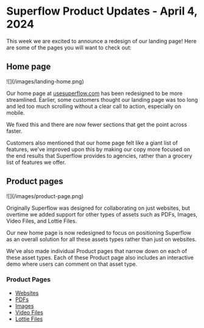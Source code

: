 # Superflow Product Updates - April 4, 2024

This week we are excited to announce a redesign of our landing page! Here are some of the pages you will want to check out:

## Home page

<Frame>
![](/images/landing-home.png)
</Frame>

Our home page at [usesuperflow.com](https://www.usesuperflow.com) has been redesigned to be more streamlined. Earlier, some customers thought our landing page was too long and led too much scrolling without a clear call to action, especially on mobile.

We fixed this and there are now fewer sections that get the point across faster.

Customers also mentioned that our home page felt like a giant list of features, we've improved upon this by making our copy more focused on the end results that Superflow provides to agencies, rather than a grocery list of features we offer.

## Product pages

<Frame>
![](/images/product-page.png)
</Frame>

Originally Superflow was designed for collaborating on just websites, but overtime we added support for other types of assets such as PDFs, Images, Video Files, and Lottie Files.

Our new home page is now redesigned to focus on positioning Superflow as an overall solution for all these assets types rather than just on websites.

We've also made individual Product pages that narrow down on each of these asset types. Each of these Product page also includes an interactive demo where users can comment on that asset type.

### Product Pages
 - [Websites](https://usesuperflow.com/website-review)
 - [PDFs](https://usesuperflow.com/video-review)
 - [Images](https://usesuperflow.com/image-review)
 - [Video Files](https://usesuperflow.com/video-review)
 - [Lottie Files](https://usesuperflow.com/lottie-files-review)
